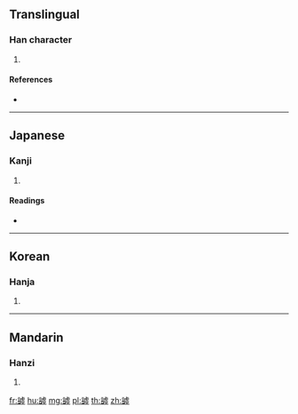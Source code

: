{{character info/new}}
==Translingual==

===Han character===
{{Han char|rn=149|rad=言|as=12|sn=19|four=|canj=XXYRY,YRYPC,YRYPM}}

# {{defn|Han|sort=言12}}

====References====
* {{Han ref|kx=1180.010|dkj=35934|dj=1643.280|hdz=64018.100|uh=8B43|ud=35651}}

----

==Japanese==

===Kanji===
{{ja-kanji|grade=|rs=言12}}

# {{defn|lang=ja|sort=言12}}

====Readings====
* {{ja-readings|on=[[く]] (ku)|kun=[[いつわる]] (itsuwaru), [[うそ]] (uso)|nanori=}}

----

==Korean==

===Hanja===
{{ko-hanja|hangeul=후|eumhun=|rv=hu|mr=hu|y=hwu}}

# {{defn|lang=ko|sort=言12}}

----

==Mandarin==

===Hanzi===
{{cmn-hanzi|pin=[[xū]] ([[xu1]])|wg=hsü<sup>1</sup>}}

# {{defn|lang=cmn|sort=言12}}

[[fr:譃]]
[[hu:譃]]
[[mg:譃]]
[[pl:譃]]
[[th:譃]]
[[zh:譃]]